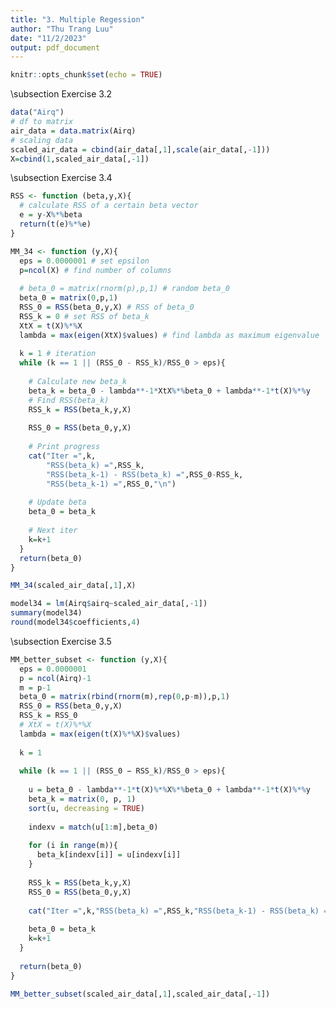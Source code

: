 ```yaml
---
title: "3. Multiple Regession"
author: "Thu Trang Luu"
date: "11/2/2023"
output: pdf_document
---
```


```r
knitr::opts_chunk$set(echo = TRUE)
```

\subsection Exercise 3.2


```r
data("Airq")
# df to matrix
air_data = data.matrix(Airq)
# scaling data
scaled_air_data = cbind(air_data[,1],scale(air_data[,-1]))
X=cbind(1,scaled_air_data[,-1])
```

\subsection Exercise 3.4

```r
RSS <- function (beta,y,X){
  # calculate RSS of a certain beta vector
  e = y-X%*%beta
  return(t(e)%*%e)
}

MM_34 <- function (y,X){
  eps = 0.0000001 # set epsilon
  p=ncol(X) # find number of columns
  
  # beta_0 = matrix(rnorm(p),p,1) # random beta_0
  beta_0 = matrix(0,p,1)
  RSS_0 = RSS(beta_0,y,X) # RSS of beta_0
  RSS_k = 0 # set RSS of beta_k
  XtX = t(X)%*%X
  lambda = max(eigen(XtX)$values) # find lambda as maximum eigenvalue
  
  k = 1 # iteration
  while (k == 1 || (RSS_0 - RSS_k)/RSS_0 > eps){
    
    # Calculate new beta_k
    beta_k = beta_0 - lambda**-1*XtX%*%beta_0 + lambda**-1*t(X)%*%y
    # Find RSS(beta_k)
    RSS_k = RSS(beta_k,y,X)
    
    RSS_0 = RSS(beta_0,y,X)
    
    # Print progress
    cat("Iter =",k,
        "RSS(beta_k) =",RSS_k,
        "RSS(beta_k-1) - RSS(beta_k) =",RSS_0-RSS_k,
        "RSS(beta_k-1) =",RSS_0,"\n")
    
    # Update beta
    beta_0 = beta_k
    
    # Next iter
    k=k+1
  }
  return(beta_0)
}
```

```r
MM_34(scaled_air_data[,1],X)
```

```r
model34 = lm(Airq$airq~scaled_air_data[,-1])
summary(model34)
round(model34$coefficients,4)
```
\subsection Exercise 3.5

```r
MM_better_subset <- function (y,X){
  eps = 0.0000001
  p = ncol(Airq)-1
  m = p-1
  beta_0 = matrix(rbind(rnorm(m),rep(0,p-m)),p,1)
  RSS_0 = RSS(beta_0,y,X)
  RSS_k = RSS_0
  # XtX = t(X)%*%X
  lambda = max(eigen(t(X)%*%X)$values)
  
  k = 1
  
  while (k == 1 || (RSS_0 − RSS_k)/RSS_0 > eps){
    
    u = beta_0 - lambda**-1*t(X)%*%X%*%beta_0 + lambda**-1*t(X)%*%y
    beta_k = matrix(0, p, 1)
    sort(u, decreasing = TRUE)
    
    indexv = match(u[1:m],beta_0)
    
    for (i in range(m)){
      beta_k[indexv[i]] = u[indexv[i]]
    }
    
    RSS_k = RSS(beta_k,y,X)
    RSS_0 = RSS(beta_0,y,X)
    
    cat("Iter =",k,"RSS(beta_k) =",RSS_k,"RSS(beta_k-1) - RSS(beta_k) =",RSS_0−RSS_k,"RSS(beta_k-1) =",RSS_0,"\n")
    
    beta_0 = beta_k
    k=k+1
  }
  
  return(beta_0)
}
```

```r
MM_better_subset(scaled_air_data[,1],scaled_air_data[,-1])
```


